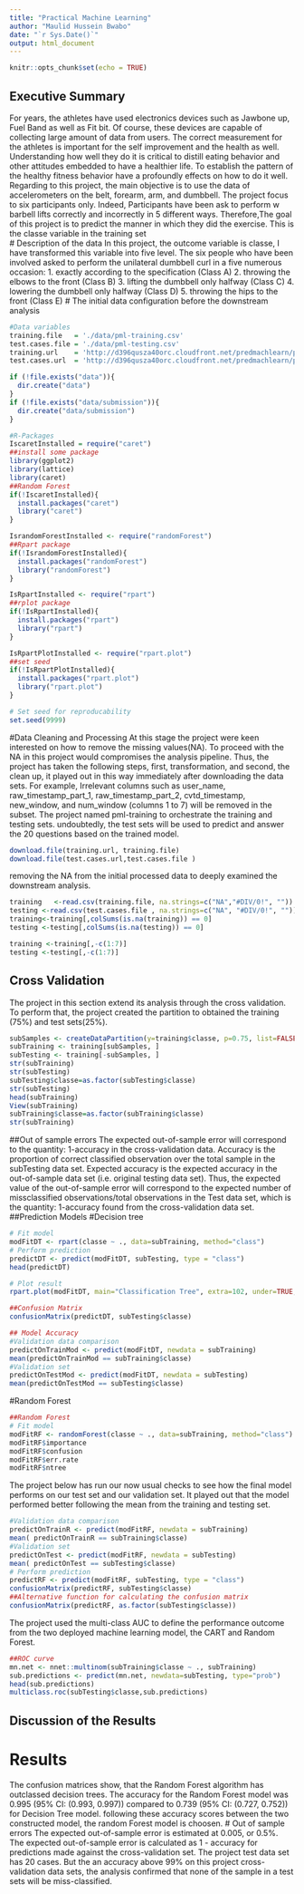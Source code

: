 ```yaml
---
title: "Practical Machine Learning"
author: "Maulid Hussein Bwabo"
date: "`r Sys.Date()`"
output: html_document
---
```


```r
knitr::opts_chunk$set(echo = TRUE)
```

## Executive Summary 
For years, the athletes have used electronics devices such as Jawbone up, Fuel Band as well as Fit bit. Of course, these devices are capable of collecting large amount of data from users. The correct measurement for the athletes is important for the self improvement and the health as well. Understanding how well they do it is critical to distill eating behavior and other attitudes embedded to have a healthier life. To establish the pattern of the healthy fitness behavior have a profoundly effects on how to do it well. Regarding to this project, the main objective is to use the data of accelerometers  on the belt, forearm, arm, and dumbbell. The project focus to six participants only. Indeed, Participants have been ask to perform w barbell lifts correctly and incorrectly in 5 different ways. Therefore,The goal of this project is to predict the manner in which they did the exercise. This is the classe variable in the training set  
# Description of the data
In this project, the outcome variable is classe, I have transformed this variable into five level. The six people who have been involved asked to perform the unilateral dumbbell curl in a five numerous occasion: 
1. exactly according to the specification (Class A)
2. throwing the elbows to the front (Class B)
3. lifting the dumbbell only halfway (Class C)
4. lowering the dumbbell only halfway (Class D)
5. throwing the hips to the front (Class E)
# The initial data configuration before the downstream analysis
```r
#Data variables
training.file   = './data/pml-training.csv'
test.cases.file = './data/pml-testing.csv'
training.url    = 'http://d396qusza40orc.cloudfront.net/predmachlearn/pml-training.csv'
test.cases.url  = 'http://d396qusza40orc.cloudfront.net/predmachlearn/pml-testing.csv'
```

```r
if (!file.exists("data")){
  dir.create("data")
}
if (!file.exists("data/submission")){
  dir.create("data/submission")
}
```

```r
#R-Packages
IscaretInstalled = require("caret")
##install some package 
library(ggplot2)
library(lattice)
library(caret)
##Random Forest
if(!IscaretInstalled){
  install.packages("caret")
  library("caret")
}

IsrandomForestInstalled <- require("randomForest")
##Rpart package 
if(!IsrandomForestInstalled){
  install.packages("randomForest")
  library("randomForest")
}

IsRpartInstalled <- require("rpart")
##rplot package 
if(!IsRpartInstalled){
  install.packages("rpart")
  library("rpart")
}

IsRpartPlotInstalled <- require("rpart.plot")
##set seed 
if(!IsRpartPlotInstalled){
  install.packages("rpart.plot")
  library("rpart.plot")
}

# Set seed for reproducability
set.seed(9999)
```
#Data Cleaning and Processing 
At this stage the project were keen interested on how to remove the missing values(NA). To proceed with the NA in this project would compromises the analysis pipeline. Thus, the project has taken the following steps, first, transformation, and second, the clean up, it played out in this way immediately after downloading the data sets. For example, Irrelevant columns such as user_name, raw_timestamp_part_1, raw_timestamp_part_2, cvtd_timestamp, new_window, and num_window (columns 1 to 7) will be removed in the subset. 
The project named pml-training to orchestrate the training and testing sets. undoubtedly, the test sets will be used to predict and answer the 20 questions based on the trained model. 
```r
download.file(training.url, training.file)
download.file(test.cases.url,test.cases.file )
```
removing the NA from the initial processed data to deeply examined the downstream analysis. 
```r
training   <-read.csv(training.file, na.strings=c("NA","#DIV/0!", ""))
testing <-read.csv(test.cases.file , na.strings=c("NA", "#DIV/0!", ""))
training<-training[,colSums(is.na(training)) == 0]
testing <-testing[,colSums(is.na(testing)) == 0]
```

```r
training <-training[,-c(1:7)]
testing <-testing[,-c(1:7)]
```
## Cross Validation
The project in this section extend its analysis through the cross validation. To perform that, the project created the partition to obtained the training (75%) and test sets(25%). 
```r
subSamples <- createDataPartition(y=training$classe, p=0.75, list=FALSE)
subTraining <- training[subSamples, ] 
subTesting <- training[-subSamples, ]
str(subTraining)
str(subTesting)
subTesting$classe=as.factor(subTesting$classe)
str(subTesting)
head(subTraining)
View(subTraining)
subTraining$classe=as.factor(subTraining$classe)
str(subTraining)
```
##Out of sample errors
The expected out-of-sample error will correspond to the quantity: 1-accuracy in the cross-validation data. Accuracy is the proportion of correct classified observation over the total sample in the subTesting data set. Expected accuracy is the expected accuracy in the out-of-sample data set (i.e. original testing data set). Thus, the expected value of the out-of-sample error will correspond to the expected number of missclassified observations/total observations in the Test data set, which is the quantity: 1-accuracy found from the cross-validation data set.
##Prediction Models
#Decision tree
```r
# Fit model
modFitDT <- rpart(classe ~ ., data=subTraining, method="class")
# Perform prediction
predictDT <- predict(modFitDT, subTesting, type = "class")
head(predictDT)
```
```r
# Plot result
rpart.plot(modFitDT, main="Classification Tree", extra=102, under=TRUE, faclen=0)
```

```r
##Confusion Matrix 
confusionMatrix(predictDT, subTesting$classe)
```

```r
## Model Accuracy 
#Validation data comparison
predictOnTrainMod <- predict(modFitDT, newdata = subTraining)
mean(predictOnTrainMod == subTraining$classe)
#Validation set
predictOnTestMod <- predict(modFitDT, newdata = subTesting)
mean(predictOnTestMod == subTesting$classe)
```
#Random Forest
```r
##Random Forest
# Fit model
modFitRF <- randomForest(classe ~ ., data=subTraining, method="class")
modFitRF$importance
modFitRF$confusion
modFitRF$err.rate
modFitRF$ntree
```
The project below has run our now usual checks to see how the final model performs on our test set and our validation set. It played out that the model performed better following the mean from the training and testing set. 
```r
#Validation data comparison
predictOnTrainR <- predict(modFitRF, newdata = subTraining)
mean( predictOnTrainR == subTraining$classe)
#Validation set
predictOnTest <- predict(modFitRF, newdata = subTesting)
mean( predictOnTest == subTesting$classe)
# Perform prediction
predictRF <- predict(modFitRF, subTesting, type = "class")
confusionMatrix(predictRF, subTesting$classe)
##Alternative function for calculating the confusion matrix
confusionMatrix(predictRF, as.factor(subTesting$classe))
```
The project used the multi-class AUC to define the performance outcome from the two deployed machine learning model, the CART and Random Forest.
```r
##ROC curve
mn.net <- nnet::multinom(subTraining$classe ~ ., subTraining)
sub.predictions <- predict(mn.net, newdata=subTesting, type="prob")
head(sub.predictions)
multiclass.roc(subTesting$classe,sub.predictions)
```
## Discussion of the Results 
# Results
The confusion matrices show, that the Random Forest algorithm has outclassed decision trees. The accuracy for the Random Forest model was 0.995 (95% CI: (0.993, 0.997)) compared to 0.739 (95% CI: (0.727, 0.752)) for Decision Tree model. following these accuracy scores between the two constructed model, the random Forest model is choosen.
# Out of sample errors
The expected out-of-sample error is estimated at 0.005, or 0.5%. The expected out-of-sample error is calculated as 1 - accuracy for predictions made against the cross-validation set. The project  test data set has 20 cases. But the  an accuracy above 99% on this project cross-validation data sets, the analysis confirmed that none of the sample in a test sets will be miss-classified.

